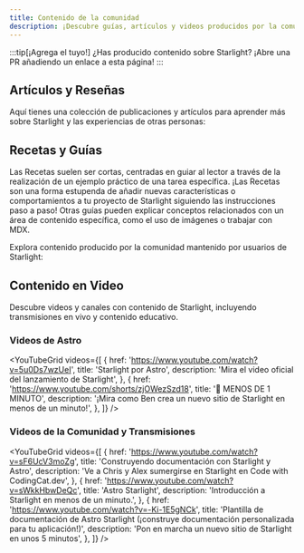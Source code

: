 ```yaml
---
title: Contenido de la comunidad
description: ¡Descubre guías, artículos y videos producidos por la comunidad para ayudarte a aprender y construir con Starlight!
---
```


:::tip[¡Agrega el tuyo!]
¿Has producido contenido sobre Starlight?
¡Abre una PR añadiendo un enlace a esta página!
:::


## Artículos y Reseñas

Aquí tienes una colección de publicaciones y artículos para aprender más sobre Starlight y las experiencias de otras personas:

<CardGrid>
	<LinkCard
		href="https://devm.io/open-source/starlight-astro"
		title="Generación de sitios estáticos con Starlight"
		description="“Ninguna idea es demasiado grande o demasiado pequeña al diseñar componentes” — una entrevista con Chris Swithinbank, líder de Starlight"
	/>
	<LinkCard
		href="https://frontendatscale.com/blog/hybrid-frontend-architecture/"
		title="Arquitectura híbrida de frontend con Astro y Starlight."
		description="Maxi Ferreira y Ben Holmes construyen un sitio de documentación con Starlight, TinaCMS, y un Playground de API interactivo con autenticación."
	/>
	<LinkCard
		href="https://www.olets.dev/posts/comparing-docs-site-builders-vuepress-vs-starlight/"
		title="Comparando constructores de sitios de documentación: VuePress vs. Starlight"
		description="¿Cómo se comparan estos dos frameworks?"
	/>
</CardGrid>

## Recetas y Guías

Las Recetas suelen ser cortas, centradas en guiar al lector a través de la realización de un ejemplo práctico de una tarea específica. ¡Las Recetas son una forma estupenda de añadir nuevas características o comportamientos a tu proyecto de Starlight siguiendo las instrucciones paso a paso! Otras guías pueden explicar conceptos relacionados con un área de contenido específica, como el uso de imágenes o trabajar con MDX.

Explora contenido producido por la comunidad mantenido por usuarios de Starlight:

<CardGrid>
	<LinkCard
		href="https://www.webpro.nl/scraps/versioned-docs-with-starlight-and-vercel"
		title="Documentación versionada con Starlight y Vercel"
		description="Una guía para implementar versiones separadas de la documentación para cada versión principal de un proyecto."
	/>
	<LinkCard
		href="https://hideoo.dev/notes/starlight-heading-links"
		title="Agrega enlaces a los encabezados de Starlight"
		description="Una guía sobre cómo usar el plugin de rehype para compartir enlaces en secciones específicas de tu documentación"
	/>
	<LinkCard
		href="https://blog.otterlord.dev/posts/starlight-sponsors/"
		title="Agrega patrocinadores a tu sitio de Starlight"
		description="Una guía para implementar un componente personalizado de patrocinadores en la barra lateral de tu documentación"
	/>
	<LinkCard
		href="https://hideoo.dev/notes/starlight-og-images"
		title="Agrega imágenes Open Graph a Starlight"
		description="Una guía para generar imágenes sociales y las etiquetas meta correspondientes para tus páginas"
	/>
	<LinkCard
		href="https://hideoo.dev/notes/starlight-third-party-icon-sets"
		title="Utiliza conjuntos de iconos de terceros en Starlight"
		description="Una guía para usar unplugin-icons para ampliar la selección de los iconos disponibles para Starlight"
	/>
	<LinkCard
		href="https://hideoo.dev/notes/starlight-custom-html-head"
		title="Edita las sección head del HTML para las páginas de Starlight"
		description="Aprende como agregar contenido común en la sección head como analíticas web, fuentes y scripts"
	/>
	<LinkCard
		href="https://dev.to/mrrobot/publishing-documentation-with-astro-starlight-691"
		title="Publicación de documentación con Astro Starlight"
		description="Comenzando con la documentación de Starlight."
	/>

</CardGrid>

## Contenido en Video

Descubre videos y canales con contenido de Starlight, incluyendo transmisiones en vivo y contenido educativo.


### Videos de Astro

<YouTubeGrid
	videos={[
		{
			href: 'https://www.youtube.com/watch?v=5u0Ds7wzUeI',
			title: 'Starlight por Astro',
			description: 'Mira el video oficial del lanzamiento de Starlight',
		},
		{
			href: 'https://www.youtube.com/shorts/zjOWezSzd18',
			title: '🌟 MENOS DE 1 MINUTO',
			description:
				'¡Mira como Ben crea un nuevo sitio de Starlight en menos de un minuto!',
		},
	]}
/>

### Videos de la Comunidad y Transmisiones

<YouTubeGrid
	videos={[
		{
			href: 'https://www.youtube.com/watch?v=sF6UcV3moZg',
			title: 'Construyendo documentación con Starlight y Astro',
			description:
				'Ve a Chris y Alex sumergirse en Starlight en Code with CodingCat.dev',
		},
		{
			href: 'https://www.youtube.com/watch?v=sWkkHbwDeQc',
			title: 'Astro Starlight',
			description: 'Introducción a Starlight en menos de un minuto.',
		},
		{
			href: 'https://www.youtube.com/watch?v=-Ki-1E5gNCk',
			title:
				'Plantilla de documentación de Astro Starlight (¡construye documentación personalizada para tu aplicación!)',
			description:
				'Pon en marcha un nuevo sitio de Starlight en unos 5 minutos',
		},
	]}
/>
